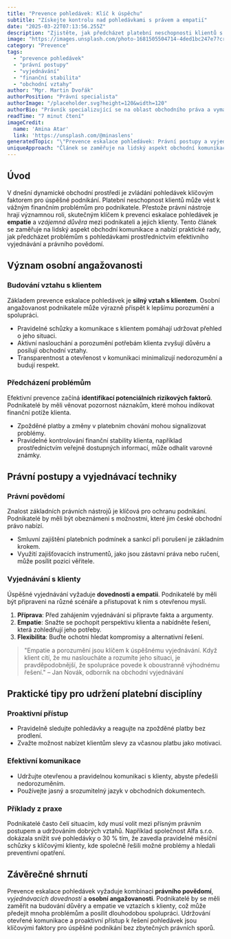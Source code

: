```yaml
---
title: "Prevence pohledávek: Klíč k úspěchu"
subtitle: "Získejte kontrolu nad pohledávkami s právem a empatií"
date: "2025-03-22T07:13:56.255Z"
description: "Zjistěte, jak předcházet platební neschopnosti klientů s právními a vyjednávacími technikami."
image: "https://images.unsplash.com/photo-1681505504714-4ded1bc247e7?crop=entropy&cs=tinysrgb&fit=max&fm=jpg&ixid=M3w3MjA5MjJ8MHwxfHJhbmRvbXx8fHx8fHx8fDE3NDI2Mjc2MzZ8&ixlib=rb-4.0.3&q=80&w=1080"
category: "Prevence"
tags:
  - "prevence pohledávek"
  - "právní postupy"
  - "vyjednávání"
  - "finanční stabilita"
  - "obchodní vztahy"
author: "Mgr. Martin Dvořák"
authorPosition: "Právní specialista"
authorImage: "/placeholder.svg?height=120&width=120"
authorBio: "Právník specializující se na oblast obchodního práva a vymáhání pohledávek s praxí v advokacii."
readTime: "7 minut čtení"
imageCredit:
  name: 'Amina Atar'
  link: 'https://unsplash.com/@minaslens'
generatedTopic: "\"Prevence eskalace pohledávek: Právní postupy a vyjednávací techniky pro české podnikatele při prevenci platební neschopnosti klientů\""
uniqueApproach: "Článek se zaměřuje na lidský aspekt obchodní komunikace, kde je klíčem k prevenci eskalace pohledávek empatie a vzájemná důvěra mezi podnikateli a jejich klienty. Místo pouhé reliance na právní nástroje článek klade důraz na osobní angažovanost podnikatelů při vyjednávání a řešení problémů, s cílem dosáhnout dlouhodobě udržitelných obchodních vztahů bez nadužívání právních sporů."
---
```


## Úvod

V dnešní dynamické obchodní prostředí je zvládání pohledávek klíčovým faktorem pro úspěšné podnikání. Platební neschopnost klientů může vést k vážným finančním problémům pro podnikatele. Přestože právní nástroje hrají významnou roli, skutečným klíčem k prevenci eskalace pohledávek je **empatie** a *vzájemná důvěra* mezi podnikateli a jejich klienty. Tento článek se zaměřuje na lidský aspekt obchodní komunikace a nabízí praktické rady, jak předcházet problémům s pohledávkami prostřednictvím efektivního vyjednávání a právního povědomí.

## Význam osobní angažovanosti

### Budování vztahu s klientem

Základem prevence eskalace pohledávek je **silný vztah s klientem**. Osobní angažovanost podnikatele může výrazně přispět k lepšímu porozumění a spolupráci.

- Pravidelné schůzky a komunikace s klientem pomáhají udržovat přehled o jeho situaci.
- Aktivní naslouchání a porozumění potřebám klienta zvyšují důvěru a posilují obchodní vztahy.
- Transparentnost a otevřenost v komunikaci minimalizují nedorozumění a budují respekt.

### Předcházení problémům

Efektivní prevence začíná **identifikací potenciálních rizikových faktorů**. Podnikatelé by měli věnovat pozornost náznakům, které mohou indikovat finanční potíže klienta.

- Zpožděné platby a změny v platebním chování mohou signalizovat problémy.
- Pravidelné kontrolování finanční stability klienta, například prostřednictvím veřejně dostupných informací, může odhalit varovné známky.

## Právní postupy a vyjednávací techniky

### Právní povědomí

Znalost základních právních nástrojů je klíčová pro ochranu podnikání. Podnikatelé by měli být obeznámeni s možnostmi, které jim české obchodní právo nabízí.

- Smluvní zajištění platebních podmínek a sankcí při porušení je základním krokem.
- Využití zajišťovacích instrumentů, jako jsou zástavní práva nebo ručení, může posílit pozici věřitele.

### Vyjednávání s klienty

Úspěšné vyjednávání vyžaduje **dovednosti a empatii**. Podnikatelé by měli být připraveni na různé scénáře a přistupovat k nim s otevřenou myslí.

1. **Příprava**: Před zahájením vyjednávání si připravte fakta a argumenty.
2. **Empatie**: Snažte se pochopit perspektivu klienta a nabídněte řešení, která zohledňují jeho potřeby.
3. **Flexibilita**: Buďte ochotni hledat kompromisy a alternativní řešení.

> "Empatie a porozumění jsou klíčem k úspěšnému vyjednávání. Když klient cítí, že mu nasloucháte a rozumíte jeho situaci, je pravděpodobnější, že spolupráce povede k oboustranně výhodnému řešení." – Jan Novák, odborník na obchodní vyjednávání

## Praktické tipy pro udržení platební disciplíny

### Proaktivní přístup

- Pravidelně sledujte pohledávky a reagujte na zpožděné platby bez prodlení.
- Zvažte možnost nabízet klientům slevy za včasnou platbu jako motivaci.

### Efektivní komunikace

- Udržujte otevřenou a pravidelnou komunikaci s klienty, abyste předešli nedorozuměním.
- Používejte jasný a srozumitelný jazyk v obchodních dokumentech.

### Příklady z praxe

Podnikatelé často čelí situacím, kdy musí volit mezi přísným právním postupem a udržováním dobrých vztahů. Například společnost Alfa s.r.o. dokázala snížit své pohledávky o 30 % tím, že zavedla pravidelné měsíční schůzky s klíčovými klienty, kde společně řešili možné problémy a hledali preventivní opatření.

## Závěrečné shrnutí

Prevence eskalace pohledávek vyžaduje kombinaci **právního povědomí**, *vyjednávacích dovedností* a **osobní angažovanosti**. Podnikatelé by se měli zaměřit na budování důvěry a empatie ve vztazích s klienty, což může předejít mnoha problémům a posílit dlouhodobou spolupráci. Udržování otevřené komunikace a proaktivní přístup k řešení pohledávek jsou klíčovými faktory pro úspěšné podnikání bez zbytečných právních sporů.